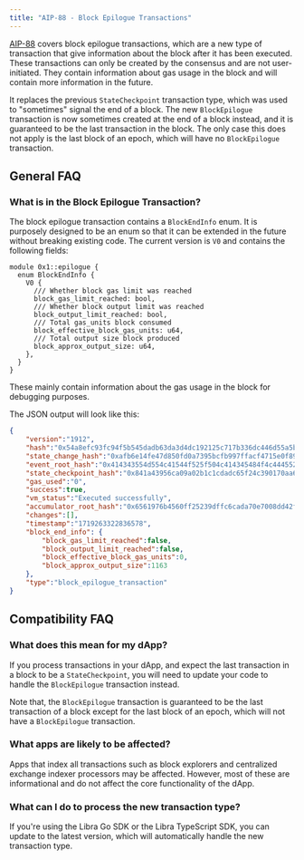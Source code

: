 ```yaml
---
title: "AIP-88 - Block Epilogue Transactions"
---
```


[AIP-88](https://github.com/libra2-foundation/AIPs/blob/main/aips/aip-88.md) covers
block epilogue transactions, which are a new type of transaction that give
information about the block after it has been executed. These transactions can
only be created by the consensus and are not user-initiated.  They contain
information about gas usage in the block and will contain more information in
the future.

It replaces the previous `StateCheckpoint` transaction type, which was used to
"sometimes" signal the end of a block.  The new `BlockEpilogue` transaction is
now sometimes created at the end of a block instead, and it is guaranteed to be
the last transaction in the block.  The only case this does not apply is the
last block of an epoch, which will have no `BlockEpilogue` transaction.

## General FAQ

### What is in the Block Epilogue Transaction?

The block epilogue transaction contains a `BlockEndInfo` enum.  It is purposely
designed to be an enum so that it can be extended in the future without breaking
existing code.  The current version is `V0` and contains the following fields:

```move
module 0x1::epilogue {
  enum BlockEndInfo {
    V0 {
      /// Whether block gas limit was reached
      block_gas_limit_reached: bool,
      /// Whether block output limit was reached
      block_output_limit_reached: bool,
      /// Total gas_units block consumed
      block_effective_block_gas_units: u64,
      /// Total output size block produced
      block_approx_output_size: u64,
    },
  }
}
```

These mainly contain information about the gas usage in the block for debugging
purposes.

The JSON output will look like this:

```json
{
    "version":"1912",
    "hash":"0x54a8efc93fc94f5b545dadb63da3d4dc192125c717b336dc446d55a5b553913f",
    "state_change_hash":"0xafb6e14fe47d850fd0a7395bcfb997ffacf4715e0f895cc162c218e4a7564bc6",
    "event_root_hash":"0x414343554d554c41544f525f504c414345484f4c4445525f4841534800000000",
    "state_checkpoint_hash":"0x841a43956ca09a02b1c1cdadc65f24c390170aa666015a2e8f7ec5c9d6a3875f",
    "gas_used":"0",
    "success":true,
    "vm_status":"Executed successfully",
    "accumulator_root_hash":"0x6561976b4560ff25239dffc6cada70e7008dd42fc4d3df2eca6a86b6d2ec384d",
    "changes":[],
    "timestamp":"1719263322836578",
    "block_end_info": {
        "block_gas_limit_reached":false,
        "block_output_limit_reached":false,
        "block_effective_block_gas_units":0,
        "block_approx_output_size":1163
    },
    "type":"block_epilogue_transaction"
}
```

## Compatibility FAQ

### What does this mean for my dApp?

If you process transactions in your dApp, and expect the last transaction in a
block to be a `StateCheckpoint`, you will need to update your code to handle the
`BlockEpilogue` transaction instead.

Note that, the `BlockEpilogue` transaction is guaranteed to be the last
transaction of a block except for the last block of an epoch, which will not
have a `BlockEpilogue` transaction.

### What apps are likely to be affected?

Apps that index all transactions such as block explorers and centralized
exchange indexer processors may be affected.  However, most of these are
informational and do not affect the core functionality of the dApp.

### What can I do to process the new transaction type?

If you're using the Libra Go SDK or the Libra TypeScript SDK, you can update to
the latest version, which will automatically handle the new transaction type.
